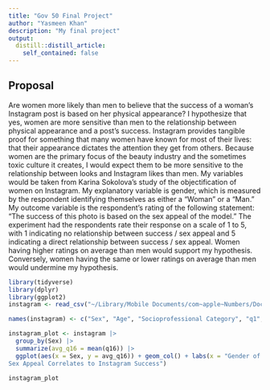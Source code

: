 ```yaml
---
title: "Gov 50 Final Project"
author: "Yasmeen Khan"
description: "My final project"
output:
  distill::distill_article:
    self_contained: false
---
```




## Proposal

Are women more likely than men to believe that the success of a woman's Instagram post is based on her physical appearance? I hypothesize that yes, women are more sensitive than men to the relationship between physical appearance and a post's success. Instagram provides tangible proof for something that many women have known for most of their lives: that their appearance dictates the attention they get from others. Because women are the primary focus of the beauty industry and the sometimes toxic culture it creates, I would expect them to be more sensitive to the relationship between looks and Instagram likes than men. My variables would be taken from Karina Sokolova's study of the objectification of women on Instagram. My explanatory variable is gender, which is measured by the respondent identifying themselves as either a "Woman" or a "Man." My outcome variable is the respondent's rating of the following statement: "The success of this photo is based on the sex appeal of the model." The experiment had the respondents rate their response on a scale of 1 to 5, with 1 indicating no relationship between success / sex appeal and 5 indicating a direct relationship between success / sex appeal. Women having higher ratings on average than men would support my hypothesis. Conversely, women having the same or lower ratings on average than men would undermine my hypothesis.

```r
library(tidyverse)
library(dplyr)
library(ggplot2)
instagram <- read_csv("~/Library/Mobile Documents/com~apple~Numbers/Documents/sokolova_clean.csv")

names(instagram) <- c("Sex", "Age", "Socioprofessional Category", "q1", "q2", "q3", "q4", "q5", "q6", "q7", "q8", "q9", "q10", "q11", "q12", "q13", "q14", "q15", "q16", "q17", "q18", "q19", "q20", "q21", "q22", "q23", "q24", "q25", "q26", "q27", "q28", "q29", "q30")

instagram_plot <- instagram |>
  group_by(Sex) |>
  summarize(avg_q16 = mean(q16)) |>
  ggplot(aes(x = Sex, y = avg_q16)) + geom_col() + labs(x = "Gender of Respondent", y = "Average Response to Question 16 (1-5)", title = "Relationship between Gender and Belief on Whether or Not Women's
Sex Appeal Correlates to Instagram Success")

instagram_plot
```




